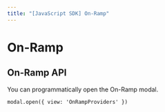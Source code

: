 ```yaml
---
title: "[JavaScript SDK] On-Ramp"
---
```



# On-Ramp

<Onramp />

## On-Ramp API 

You can programmatically open the On-Ramp modal.

```
modal.open({ view: 'OnRampProviders' })
```

